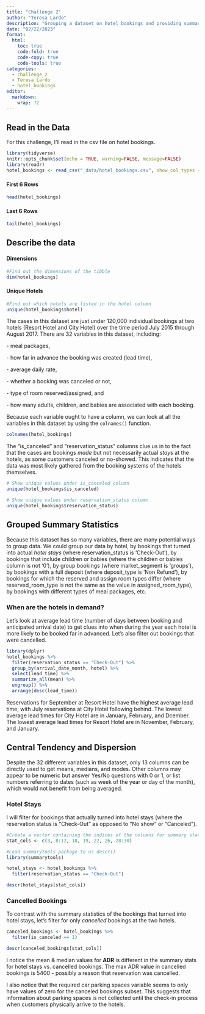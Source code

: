 ```yaml
---
title: "Challenge 2"
author: "Teresa Lardo"
description: "Grouping a dataset on hotel bookings and providing summary statistics"
date: "02/22/2023"
format:
  html:
    toc: true
    code-fold: true
    code-copy: true
    code-tools: true
categories:
  - challenge_2
  - Teresa Lardo
  - hotel_bookings
editor: 
  markdown: 
    wrap: 72
---
```


## Read in the Data

For this challenge, I'll read in the csv file on hotel bookings.

```r
library(tidyverse)
knitr::opts_chunk$set(echo = TRUE, warning=FALSE, message=FALSE)
library(readr)
hotel_bookings <- read_csv("_data/hotel_bookings.csv", show_col_types = FALSE)
```
#### First 6 Rows
```r
head(hotel_bookings)
```

#### Last 6 Rows

```r
tail(hotel_bookings)
```


## Describe the data

#### Dimensions
```r
#Find out the dimensions of the tibble
dim(hotel_bookings)
```

#### Unique Hotels

```r
#Find out which hotels are listed in the hotel column
unique(hotel_bookings$hotel)
```


The cases in this dataset are just under 120,000 individual bookings at two hotels
(Resort Hotel and City Hotel) over the time period July 2015 through
August 2017. There are 32 variables in this dataset, including:

\- meal packages,

\- how far in advance the booking was created (lead time),

\- average daily rate,

\- whether a booking was canceled or not,

\- type of room reserved/assigned, and

\- how many adults, children, and babies are associated with each
booking.

Because each variable ought to have a column, we can look at all the
variables in this dataset by using the `colnames()` function.

```r
colnames(hotel_bookings)
```

The "is_canceled" and "reservation_status" columns clue us in to the
fact that the cases are bookings *made* but not necessarily actual 
*stays* at the hotels, as some customers canceled or no-showed. This
indicates that the data was most likely gathered from the booking
systems of the hotels themselves.

```r
# Show unique values under is_canceled column
unique(hotel_bookings$is_canceled)

# Show unique values under reservation_status column
unique(hotel_bookings$reservation_status)
```


## Grouped Summary Statistics

Because this dataset has so many variables, there are many potential
ways to group data. We could group our data by hotel, by bookings that
turned into actual *hotel stays* (where reservation_status is 'Check-Out'), by bookings that include children or
babies (where the children or babies column is not '0'), by group
bookings (where market_segment is 'groups'), by bookings with a full
deposit (where deposit_type is 'Non Refund'), by bookings for which the
reserved and assign room types differ (where reserved_room_type is not
the same as the value in assigned_room_type), by bookings with different
types of meal packages, etc.

### When are the hotels in demand?

Let's look at average lead time (number of days between booking and
anticipated arrival date) to get clues into when during the year each
hotel is more likely to be booked far in advanced. Let's also filter out bookings that were cancelled. 

```r
library(dplyr)
hotel_bookings %>%
  filter(reservation_status == "Check-Out") %>%
  group_by(arrival_date_month, hotel) %>%
  select(lead_time) %>%
  summarize_all(mean) %>%
  ungroup() %>%
  arrange(desc(lead_time))
```

Reservations for September at Resort Hotel have the highest average lead
time, with July reservations at City Hotel following behind. The lowest average lead times for City Hotel are in January, February, and Dcember. The lowest average lead times for Resort Hotel are in November, February, and January.

## Central Tendency and Dispersion

Despite the 32 different variables in this dataset, only 13 columns can
be directly used to get means, medians, and modes. Other columns may
appear to be numeric but answer Yes/No questions with 0 or 1, or list
numbers referring to dates (such as week of the year or day of the
month), which would not benefit from being averaged.

### Hotel Stays

I will filter for bookings that actually turned into hotel stays (where
the reservation status is "Check-Out" as opposed to "No show" or
"Canceled").

```r
#Create a vector containing the indices of the columns for summary statistics
stat_cols <- c(3, 8:12, 18, 19, 22, 26, 28:30)

#Load summarytools package to us descr()
library(summarytools)

hotel_stays <- hotel_bookings %>% 
  filter(reservation_status == "Check-Out")

descr(hotel_stays[stat_cols])

```



### Cancelled Bookings

To contrast with the summary statistics of the bookings that turned into
hotel stays, let's filter for only *cancelled* bookings at the two
hotels.

```r
canceled_bookings <- hotel_bookings %>%
  filter(is_canceled == 1) 

descr(canceled_bookings[stat_cols])
```


I notice the mean & median values for **ADR** is different in the summary stats for hotel stays vs. cancelled bookings. The max ADR value in cancelled bookings is 5400 - possibly a reason that reservation was cancelled. 

I also notice that the required car parking spaces variable seems to only have values of zero for the canceled bookings subset. This suggests that information about parking spaces is not collected until the check-in process when customers physically arrive to the hotels. 